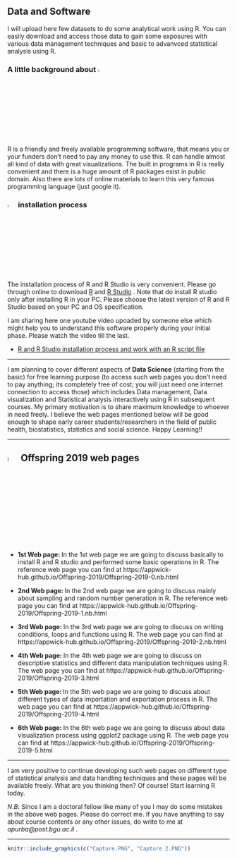 
## Data and Software

I will upload here few datasets to do some analytical work using R. You can easily download and access those data to gain some exposures with various data management techniques and basic to advanvced statistical analysis using R.

### A little background about ![](R.png){width=4%}

R is a friendly and freely available programming software, that means you or your funders don’t need to pay any money to use this. R can handle almost all kind of data with great visualizations. The built in programs in R is really convenient and there is a huge amount of R packages exist in public domain. Also there are lots of online materials to learn this very famous programming language (just google it). 

### ![](R.png){width=4%} installation process

The installation process of R and R Studio is very convenient. Please go through online to download [R](https://cran.r-project.org/) and [R Studio](https://www.rstudio.com/products/rstudio/download/) . Note that do install R studio only after installing R in your PC. Please choose the latest version of R and R Studio based on your PC and OS specification.

I am sharing here one youtube video upoaded by someone else which might help you to understand this software properly during your initial phase. Please watch the video till the last. 

- [R and R Studio installation process and work with an R script file](https://www.youtube.com/watch?v=9-RrkJQQYqY)

---

I am planning to cover different aspects of **Data Science** (starting from the basic) for free learning purpose (to access such web pages you don't need to pay anything; its completely free of cost; you will just need one internet connection to access those) which includes Data management, Data visualization and Statistical analysis interactively using R in subsequent courses. My primary motivation is to share maximum knowledge to whoever in need freely. I believe the web pages mentioned below will be good enough to shape early career students/researchers in the field of public health, biostatistics, statistics and social science. Happy Learning!!

---

## ![](R.png){width=5%} Offspring 2019 web pages

- **1st Web page: ** In the 1st web page we are going to discuss basically to install R and R studio and performed some basic operations in R. The reference web page you can find at https://appwick-hub.github.io/Offspring-2019/Offspring-2019-0.nb.html \ref [https://appwick-hub.github.io/Offspring-2019/Offspring-2019-0.nb.html]

- **2nd Web page: ** In the 2nd web page we are going to discuss mainly about sampling and random number generation in R. The reference web page you can find at https://appwick-hub.github.io/Offspring-2019/Offspring-2019-1.nb.html \ref [https://appwick-hub.github.io/Offspring-2019/Offspring-2019-1.nb.html]


- **3rd Web page: ** In the 3rd web page we are going to discuss on writing conditions, loops and functions using R. The web page you can find at https://appwick-hub.github.io/Offspring-2019/Offspring-2019-2.nb.html \ref [https://appwick-hub.github.io/Offspring-2019/Offspring-2019-2.nb.html]

- **4th Web page: ** In the 4th web page we are going to discuss on descriptive statistics and different data manipulation techniques using R. The web page you can find at https://appwick-hub.github.io/Offspring-2019/Offspring-2019-3.html \ref [https://appwick-hub.github.io/Offspring-2019/Offspring-2019-3.html]

- **5th Web page: ** In the 5th web page we are going to discuss about different types of data importation and exportation process in R. The web page you can find at https://appwick-hub.github.io/Offspring-2019/Offspring-2019-4.html \ref [https://appwick-hub.github.io/Offspring-2019/Offspring-2019-4.html]

- **6th Web page: ** In the 6th web page we are going to discuss about data visualization process using ggplot2 package using R. The web page you can find at https://appwick-hub.github.io/Offspring-2019/Offspring-2019-5.html \ref [https://appwick-hub.github.io/Offspring-2019/Offspring-2019-5.html]

---

I am very positive to continue developing such web pages on different type of statistical analysis and data handling techniques and these pages will be available freely. What are you thinking then? Of course! Start learning R today.

$N.B:$ Since I am a doctoral fellow like many of you I may do some mistakes in the above web pages. Please do correct me. If you have anything to say about course contents or any other issues, do write to me at *apurba@post.bgu.ac.il* \ref [apurba@post.bgu.ac.il].

---

```r
knitr::include_graphics(c("Capture.PNG", "Capture 2.PNG"))
```
